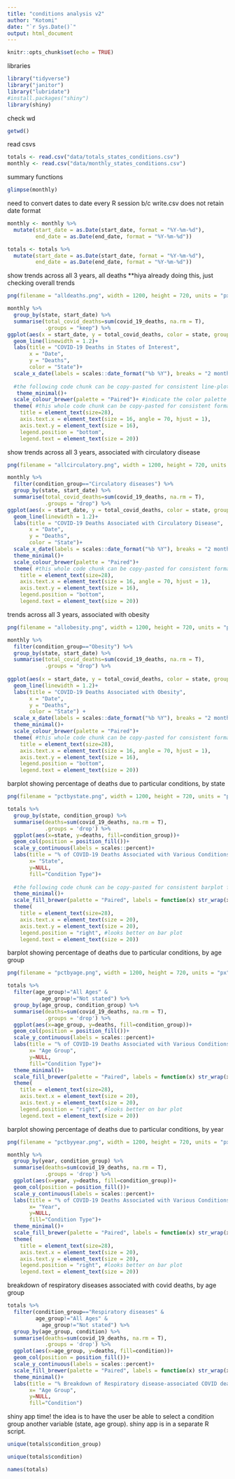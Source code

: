 ```yaml
---
title: "conditions analysis v2"
author: "Kotomi"
date: "`r Sys.Date()`"
output: html_document
---
```


```r
knitr::opts_chunk$set(echo = TRUE)
```
libraries
```r
library("tidyverse")
library("janitor")
library("lubridate")
#install.packages("shiny")
library(shiny)
```
check wd
```r
getwd()
```
read csvs
```r
totals <- read.csv("data/totals_states_conditions.csv")
monthly <- read.csv("data/monthly_states_conditions.csv")
```
summary functions
```r
glimpse(monthly)
```

need to convert dates to date every R session b/c write.csv does not retain date format
```r
monthly <- monthly %>% 
  mutate(start_date = as.Date(start_date, format = "%Y-%m-%d"),
         end_date = as.Date(end_date, format = "%Y-%m-%d"))

totals <- totals %>% 
  mutate(start_date = as.Date(start_date, format = "%Y-%m-%d"),
         end_date = as.Date(end_date, format = "%Y-%m-%d"))
```

show trends across all 3 years, all deaths **hiya already doing this, just checking overall trends
```r

png(filename = "alldeaths.png", width = 1200, height = 720, units = "px") #exporting this plot as a png, defining file name and dimensions

monthly %>%
  group_by(state, start_date) %>% 
  summarise(total_covid_deaths=sum(covid_19_deaths, na.rm = T),
            .groups = "keep") %>% 
ggplot(aes(x = start_date, y = total_covid_deaths, color = state, group = state)) +
  geom_line(linewidth = 1.2)+
  labs(title = "COVID-19 Deaths in States of Interest", 
       x = "Date", 
       y = "Deaths", 
       color = "State")+
  scale_x_date(labels = scales::date_format("%b %Y"), breaks = "2 months")+
 
  #the following code chunk can be copy-pasted for consistent line-plot formatting
   theme_minimal()+
  scale_colour_brewer(palette = "Paired")+ #indicate the color palette
  theme( #this whole code chunk can be copy-pasted for consistent formatting of title, axis labels, legends
    title = element_text(size=28),
    axis.text.x = element_text(size = 16, angle = 70, hjust = 1),
    axis.text.y = element_text(size = 16),
    legend.position = "bottom",
    legend.text = element_text(size = 20))
```


show trends across all 3 years, associated with circulatory disease
```r

png(filename = "allcirculatory.png", width = 1200, height = 720, units = "px")

monthly %>% 
  filter(condition_group=="Circulatory diseases") %>% 
  group_by(state, start_date) %>% 
  summarise(total_covid_deaths=sum(covid_19_deaths, na.rm = T),
            .groups = "drop") %>% 
ggplot(aes(x = start_date, y = total_covid_deaths, color = state, group = state)) +
  geom_line(linewidth = 1.2)+
  labs(title = "COVID-19 Deaths Associated with Circulatory Disease", 
       x = "Date", 
       y = "Deaths", 
       color = "State")+
  scale_x_date(labels = scales::date_format("%b %Y"), breaks = "2 months")+
  theme_minimal()+
  scale_colour_brewer(palette = "Paired")+
  theme( #this whole code chunk can be copy-pasted for consistent formatting of title, axis labels, legends
    title = element_text(size=28),
    axis.text.x = element_text(size = 16, angle = 70, hjust = 1),
    axis.text.y = element_text(size = 16),
    legend.position = "bottom",
    legend.text = element_text(size = 20))
```

trends across all 3 years, associated with obesity
```r

png(filename = "allobesity.png", width = 1200, height = 720, units = "px")

monthly %>% 
  filter(condition_group=="Obesity") %>% 
  group_by(state, start_date) %>% 
  summarise(total_covid_deaths=sum(covid_19_deaths, na.rm = T),
            .groups = "drop") %>% 
  
ggplot(aes(x = start_date, y = total_covid_deaths, color = state, group = state)) +
  geom_line(linewidth = 1.2)+
  labs(title = "COVID-19 Deaths Associated with Obesity", 
       x = "Date", 
       y = "Deaths", 
       color = "State") +
  scale_x_date(labels = scales::date_format("%b %Y"), breaks = "2 months") +
  theme_minimal()+
  scale_colour_brewer(palette = "Paired")+
  theme( #this whole code chunk can be copy-pasted for consistent formatting of title, axis labels, legends
    title = element_text(size=28),
    axis.text.x = element_text(size = 16, angle = 70, hjust = 1),
    axis.text.y = element_text(size = 16),
    legend.position = "bottom",
    legend.text = element_text(size = 20))
```

barplot showing percentage of deaths due to particular conditions, by state
```r

png(filename = "pctbystate.png", width = 1200, height = 720, units = "px")

totals %>% 
  group_by(state, condition_group) %>% 
  summarise(deaths=sum(covid_19_deaths, na.rm = T),
            .groups = 'drop') %>% 
  ggplot(aes(x=state, y=deaths, fill=condition_group))+
  geom_col(position = position_fill())+
  scale_y_continuous(labels = scales::percent)+
  labs(title = "% of COVID-19 Deaths Associated with Various Conditions, by State",
       x= "State",
       y=NULL,
       fill="Condition Type")+
  
  #the following code chunk can be copy-pasted for consistent barplot formatting
  theme_minimal()+
  scale_fill_brewer(palette = "Paired", labels = function(x) str_wrap(x, width = 40))+ #applies text wrapping in the legend at ~40 characters?
  theme( 
    title = element_text(size=28),
    axis.text.x = element_text(size = 20), 
    axis.text.y = element_text(size = 20),
    legend.position = "right", #looks better on bar plot
    legend.text = element_text(size = 20))

```

barplot showing percentage of deaths due to particular conditions, by age group
```r

png(filename = "pctbyage.png", width = 1200, height = 720, units = "px")

totals %>% 
  filter(age_group!="All Ages" &
           age_group!="Not stated") %>% 
  group_by(age_group, condition_group) %>% 
  summarise(deaths=sum(covid_19_deaths, na.rm = T),
            .groups = 'drop') %>% 
  ggplot(aes(x=age_group, y=deaths, fill=condition_group))+
  geom_col(position = position_fill())+
  scale_y_continuous(labels = scales::percent)+
  labs(title = "% of COVID-19 Deaths Associated with Various Conditions, by Age Group",
       x= "Age Group",
       y=NULL,
       fill="Condition Type")+
  theme_minimal()+
  scale_fill_brewer(palette = "Paired", labels = function(x) str_wrap(x, width = 40))+ #applies text wrapping in the legend at ~40 characters?
  theme( 
    title = element_text(size=28),
    axis.text.x = element_text(size = 20),
    axis.text.y = element_text(size = 20),
    legend.position = "right", #looks better on bar plot
    legend.text = element_text(size = 20))
```

barplot showing percentage of deaths due to particular conditions, by year
```r

png(filename = "pctbyyear.png", width = 1200, height = 720, units = "px")

monthly %>%  
  group_by(year, condition_group) %>% 
  summarise(deaths=sum(covid_19_deaths, na.rm = T),
            .groups = 'drop') %>% 
  ggplot(aes(x=year, y=deaths, fill=condition_group))+
  geom_col(position = position_fill())+
  scale_y_continuous(labels = scales::percent)+
  labs(title = "% of COVID-19 Deaths Associated with Various Conditions, by Year",
       x= "Year",
       y=NULL,
       fill="Condition Type")+
  theme_minimal()+
  scale_fill_brewer(palette = "Paired", labels = function(x) str_wrap(x, width = 40))+ #applies text in the legend wrapping at ~40 characters?
  theme( 
    title = element_text(size=28),
    axis.text.x = element_text(size = 20),
    axis.text.y = element_text(size = 20),
    legend.position = "right", #looks better on bar plot
    legend.text = element_text(size = 20))
```

breakdown of respiratory diseases associated with covid deaths, by age group
```r
totals %>% 
  filter(condition_group=="Respiratory diseases" & 
         age_group!="All Ages" &
           age_group!="Not stated") %>% 
  group_by(age_group, condition) %>% 
  summarise(deaths=sum(covid_19_deaths, na.rm = T),
            .groups = 'drop') %>% 
  ggplot(aes(x=age_group, y=deaths, fill=condition))+
  geom_col(position = position_fill())+
  scale_y_continuous(labels = scales::percent)+
  scale_fill_brewer(palette = "Paired", labels = function(x) str_wrap(x, width = 40))+ #applies text in the legend wrapping at ~40 characters?
  theme_minimal()+
  labs(title = "% Breakdown of Respiratory disease-associated COVID deaths, by Age Group",
       x= "Age Group",
       y=NULL,
       fill="Condition")
```

shiny app time! the idea is to have the user be able to select a condition group another variable (state, age group). shiny app is in a separate R script.

```r
unique(totals$condition_group)
```
```r
unique(totals$condition)
```


```r
names(totals)
```




